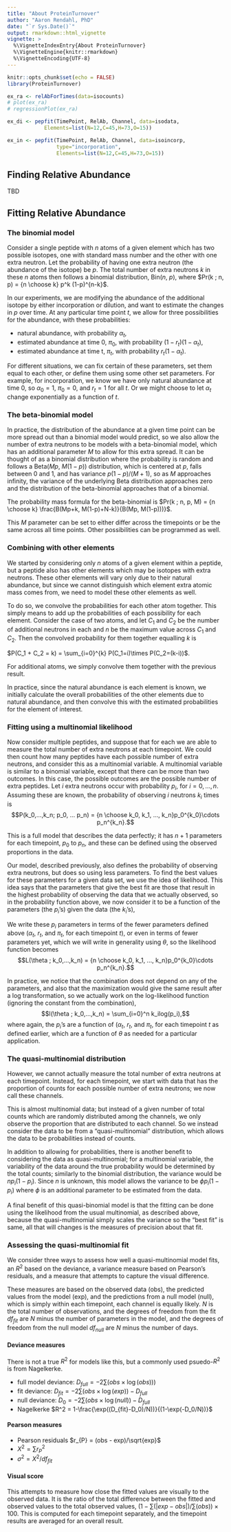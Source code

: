 ```yaml
---
title: "About ProteinTurnover"
author: "Aaron Rendahl, PhD"
date: "`r Sys.Date()`"
output: rmarkdown::html_vignette
vignette: >
  %\VignetteIndexEntry{About ProteinTurnover}
  %\VignetteEngine{knitr::rmarkdown}
  %\VignetteEncoding{UTF-8}
---
```


```r
knitr::opts_chunk$set(echo = FALSE)
library(ProteinTurnover)
```

```r
ex_ra <- relAbForTimes(data=isocounts)
# plot(ex_ra)
# regressionPlot(ex_ra)

ex_di <- pepfit(TimePoint, RelAb, Channel, data=isodata,
            Elements=list(N=12,C=45,H=73,O=15))

ex_in <- pepfit(TimePoint, RelAb, Channel, data=isoincorp,
                type="incorporation", 
                Elements=list(N=12,C=45,H=73,O=15))
```

## Finding Relative Abundance

TBD

## Fitting Relative Abundance

### The binomial model

Consider a single peptide with $n$ atoms of a given element which has two possible isotopes, one with standard mass number and the other with one extra neutron. Let the probability of having one extra neutron (the abundance of the isotope) be $p$. The total number of extra neutrons $k$ in these $n$ atoms then follows a binomial distribution, Bin($n$, $p$), where $Pr(k ; n, p) = {n \choose k} p^k (1-p)^{n-k}$.

In our experiments, we are modifying the abundance of the additional isotope by either incorporation or dilution, and want to estimate the changes in $p$ over time. At any particular time point $t$, we allow for three possibilities for the abundance, with these probabilities:

* natural abundance, with probability $\alpha_t$,
* estimated abundance at time 0, $\pi_0$, with probability $(1-r_t) (1-\alpha_t)$,
* estimated abundance at time t, $\pi_t$, with probability $r_t (1-\alpha_t)$.

For different situations, we can fix certain of these parameters, set them equal to each other, or define them using some other set parameters. For example, for incorporation, we know we have only natural abundance at time 0, so $\alpha_0=1$, $\pi_0=0$, and $r_t=1$ for all $t$. Or we might choose to let $\alpha_t$ change exponentially as a function of $t$.

### The beta-binomial model

In practice, the distribution of the abundance at a given time point can be more spread out than a binomial model would predict, so we also allow the number of extra neutrons to be models with a beta-binomial model, which has an additional parameter $M$ to allow for this extra spread. It can be thought of as a binomial distribution where the probability is random and follows a Beta($Mp$, $M(1-p)$) distribution, which is centered at $p$, falls between 0 and 1, and has variance $p(1-p) / (M + 1)$, so as $M$ approaches infinity, the variance of the underlying Beta distribution approaches zero and the distribution of the beta-binomial approaches that of a binomial.

The probability mass formula for the beta-binomial is 
$Pr(k ; n, p, M) = {n \choose k} \frac{B(Mp+k, M(1-p)+N-k)}{B(Mp, M(1-p)))}$.

This $M$ parameter can be set to either differ across the timepoints or be the same across all time points. Other possibilities can be programmed as well.

### Combining with other elements
We started by considering only $n$ atoms of a given element within a peptide, but a peptide also has other elements which may be isotopes with extra neutrons. These other elements will vary only due to their natural abundance, but since we cannot distinguish which element extra atomic mass comes from, we need to model these other elements as well.

To do so, we convolve the probabilities for each other atom together. This simply means to add up the probabilities of each possibility for each element. Consider the case of two atoms, and let $C_1$ and $C_2$ be the number of additional neutrons in each and $n$ be the maximum value across $C_1$ and $C_2$. Then the convolved probability for them together equalling $k$ is

$P(C_1 + C_2 = k) = \sum_{i=0}^{k} P(C_1=i)\times P(C_2=(k-i))$.

For additional atoms, we simply convolve them together with the previous result.

In practice, since the natural abundance is each element is known, we initially calculate the overall probabilities of the other elements due to natural abundance, and then convolve this with the estimated probabilities for the element of interest.

### Fitting using a multinomial likelihood

Now consider multiple peptides, and suppose that for each we are able to measure the total number of extra neutrons at each timepoint. We could then count how many peptides have each possible number of extra neutrons, and consider this as a multinomial variable. A multinomial variable is similar to a binomial variable, except that there can be more than two outcomes. In this case, the possible outcomes are the possible number of extra peptides. Let $i$ extra neutrons occur with probability $p_i$, for $i=0, ..., n$. Assuming these are known, the probability of observing $i$ neutrons $k_i$ times is
$$P(k_0,...,k_n; p_0, ... p_n) = {n \choose k_0, k_1, ..., k_n}p_0^{k_0}\cdots p_n^{k_n}.$$

This is a full model that describes the data perfectly; it has $n+1$ parameters for each timepoint, $p_0$ to $p_n$, and these can be defined using the observed proportions in the data.

Our model, described previously, also defines the probability of observing extra neutrons, but does so using less parameters. To find the best values for these parameters for a given data set, we use the idea of likelihood. This idea says that the parameters that give the best fit are those that result in the highest probability of observing the data that we actually observed, so in the probability function above, we now consider it to be a function of the parameters (the $p_i$'s) given the data (the $k_i$'s),

We write these $p_i$ parameters in terms of the fewer parameters defined above ($\alpha_t$, $r_t$, and $\pi_t$, for each timepoint $t$), or even in terms of fewer parameters yet, which we will write in generality using $\theta$, so the likelihood function becomes
$$L(\theta ; k_0,...,k_n) = {n \choose k_0, k_1, ..., k_n}p_0^{k_0}\cdots p_n^{k_n}.$$

In practice, we notice that the combination does not depend on any of the parameters, and also that the maximization would give the same result after a log transformation, so we actually work on the log-likelihood function (ignoring the constant from the combination),
$$l(\theta ; k_0,...,k_n) = \sum_{i=0}^n k_ilog(p_i),$$
where again, the $p_i$'s are a function of ($\alpha_t$, $r_t$, and $\pi_t$, for each timepoint $t$ as defined earlier, which are a function of $\theta$ as needed for a particular application.

### The quasi-multinomial distribution
However, we cannot actually measure the total number of extra neutrons at each timepoint. Instead, for each timepoint, we start with data that has the proportion of counts for each possible number of extra neutrons; we now call these channels. 

This is almost multinomial data; but instead of a given number of total counts which are randomly distributed among the channels, we only observe the proportion that are distributed to each channel. So we instead consider the data to be from a "quasi-multinomial" distribution, which allows the data to be probabilities instead of counts.

In addition to allowing for probabilities, there is another benefit to considering the data as quasi-multinomial; for a multinomial variable, the variability of the data around the true probability would be determined by the total counts; similarly to the binomial distribution, the variance would be $n p_i (1-p_i)$. Since $n$ is unknown, this model allows the variance to be $\phi p_i (1-p_i)$ where $\phi$ is an additional parameter to be estimated from the data.

A final benefit of this quasi-binomial model is that the fitting can be done using the likelihood from the usual multinomial, as described above, because the quasi-multinomial simply scales the variance so the "best fit" is same, all that will changes is the measures of precision about that fit.

### Assessing the quasi-multinomial fit

We consider three ways to assess how well a quasi-multinomial model fits, an $R^2$ based on the deviance, a variance measure based on Pearson's residuals, and a measure that attempts to capture the visual difference. 

These measures are based on the observed data (obs), the predicted values from the model (exp), and the predictions from a null model (null), which is simply within each timepoint, each channel is equally likely. $N$ is the total number of observations, and the degrees of freedom from the fit $df_{fit}$ are $N$ minus the number of parameters in the model, and the degrees of freedom from the null model $df_{null}$ are $N$ minus the number of days.

#### Deviance measures

There is not a true $R^2$ for models like this, but a commonly used psuedo-$R^2$ is from Nagelkerke.

* full model deviance: $D_{full} = -2\sum(obs\times\log(obs)))$
* fit deviance: $D_{fit} = -2\sum(obs\times\log(exp)) - D_{full}$
* null deviance: $D_0 = -2\sum(obs\times\log(null)) - D_{full}$
* Nagelkerke $R^2 = 1-\frac{\exp((D_{fit}-D_0)/N))}{(1-\exp(-D_0/N))}$

#### Pearson measures

* Pearson residuals $r_{P} = (obs - exp)/\sqrt{exp}$
* $X^2 = \sum r_P^2$
* $\sigma^2 = X^2/df_{fit}$

#### Visual score

This attempts to measure how close the fitted values are visually to the observed data. It is the ratio of the total difference between the fitted and observed values to the total observed values, $(1 - \sum(|exp-obs|)/\sum(obs))\times 100$. This is computed for each timepoint separately, and the timepoint results are averaged for an overall result.


